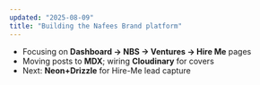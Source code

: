 ```yaml
---
updated: "2025-08-09"
title: "Building the Nafees Brand platform"
---
```


- Focusing on **Dashboard → NBS → Ventures → Hire Me** pages  
- Moving posts to **MDX**; wiring **Cloudinary** for covers  
- Next: **Neon+Drizzle** for Hire-Me lead capture
